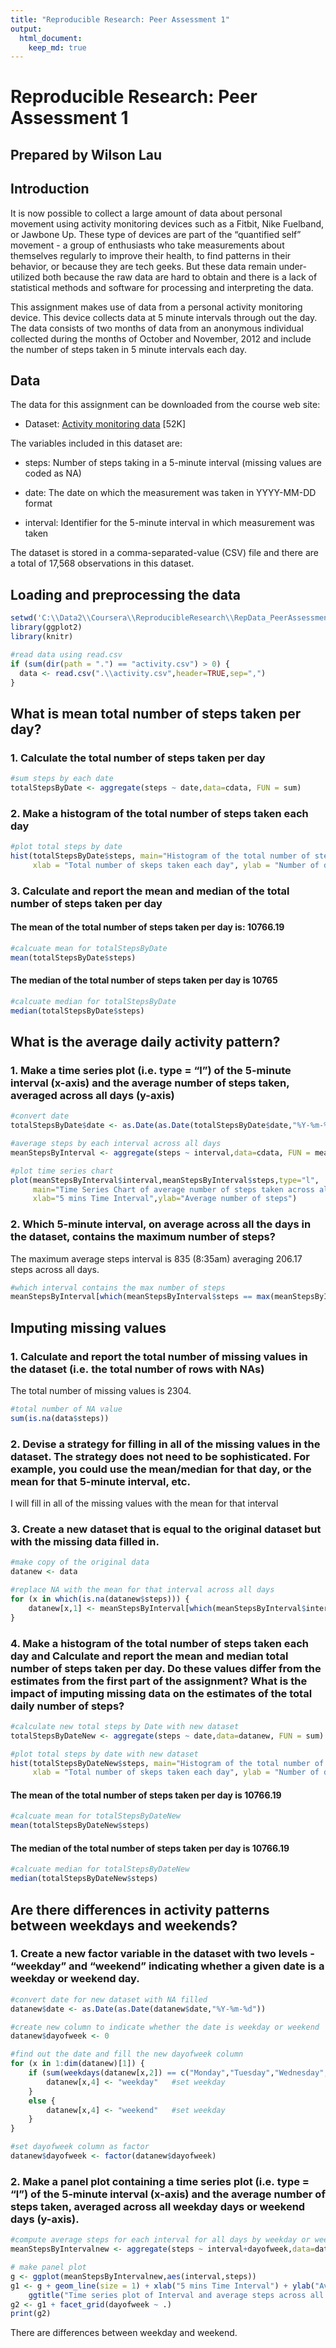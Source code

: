 ```yaml
---
title: "Reproducible Research: Peer Assessment 1"
output: 
  html_document:
    keep_md: true
---
```


Reproducible Research: Peer Assessment 1
=============

Prepared by Wilson Lau
-------------


## Introduction

It is now possible to collect a large amount of data about personal movement using activity monitoring devices such as a Fitbit, Nike Fuelband, or Jawbone Up. These type of devices are part of the "quantified self" movement - a group of enthusiasts who take measurements about themselves regularly to improve their health, to find patterns in their behavior, or because they are tech geeks. But these data remain under-utilized both because the raw data are hard to obtain and there is a lack of statistical methods and software for processing and interpreting the data.

This assignment makes use of data from a personal activity monitoring device. This device collects data at 5 minute intervals through out the day. The data consists of two months of data from an anonymous individual collected during the months of October and November, 2012 and include the number of steps taken in 5 minute intervals each day.

## Data

The data for this assignment can be downloaded from the course web site:

- Dataset: [Activity monitoring data](https://d396qusza40orc.cloudfront.net/repdata%2Fdata%2Factivity.zip) [52K]

The variables included in this dataset are:

- steps: Number of steps taking in a 5-minute interval (missing values are coded as NA)

- date: The date on which the measurement was taken in YYYY-MM-DD format

- interval: Identifier for the 5-minute interval in which measurement was taken

The dataset is stored in a comma-separated-value (CSV) file and there are a total of 17,568 observations in this dataset.

## Loading and preprocessing the data

```r
setwd('C:\\Data2\\Coursera\\ReproducibleResearch\\RepData_PeerAssessment1')
library(ggplot2)
library(knitr)

#read data using read.csv
if (sum(dir(path = ".") == "activity.csv") > 0) {
  data <- read.csv(".\\activity.csv",header=TRUE,sep=",")
}

```


## What is mean total number of steps taken per day?

### 1. Calculate the total number of steps taken per day

```r
#sum steps by each date
totalStepsByDate <- aggregate(steps ~ date,data=cdata, FUN = sum)
```

### 2. Make a histogram of the total number of steps taken each day

```r
#plot total steps by date
hist(totalStepsByDate$steps, main="Histogram of the total number of steps taken each day",
     xlab = "Total number of skeps taken each day", ylab = "Number of days")

```

### 3. Calculate and report the mean and median of the total number of steps taken per day

#### The mean of the total number of steps taken per day is: 10766.19

```r
#calcuate mean for totalStepsByDate
mean(totalStepsByDate$steps)
```

#### The median of the total number of steps taken per day is 10765

```r
#calcuate median for totalStepsByDate
median(totalStepsByDate$steps)

```

## What is the average daily activity pattern?

### 1. Make a time series plot (i.e. type = "l") of the 5-minute interval (x-axis) and the average number of steps taken, averaged across all days (y-axis)

```r
#convert date
totalStepsByDate$date <- as.Date(as.Date(totalStepsByDate$date,"%Y-%m-%d"))

#average steps by each interval across all days
meanStepsByInterval <- aggregate(steps ~ interval,data=cdata, FUN = mean)

#plot time series chart 
plot(meanStepsByInterval$interval,meanStepsByInterval$steps,type="l", 
     main="Time Series Chart of average number of steps taken across all days",
     xlab="5 mins Time Interval",ylab="Average number of steps")

```

### 2. Which 5-minute interval, on average across all the days in the dataset, contains the maximum number of steps?

The maximum average steps interval is 835 (8:35am) averaging 206.17 steps across all days.

```r
#which interval contains the max number of steps
meanStepsByInterval[which(meanStepsByInterval$steps == max(meanStepsByInterval$steps)),]
```


## Imputing missing values

### 1. Calculate and report the total number of missing values in the dataset (i.e. the total number of rows with NAs)

The total number of missing values is 2304. 

```r
#total number of NA value
sum(is.na(data$steps))
```

### 2. Devise a strategy for filling in all of the missing values in the dataset. The strategy does not need to be sophisticated. For example, you could use the mean/median for that day, or the mean for that 5-minute interval, etc.

I will fill in all of the missing values with the mean for that interval

### 3. Create a new dataset that is equal to the original dataset but with the missing data filled in.

```r
#make copy of the original data
datanew <- data

#replace NA with the mean for that interval across all days
for (x in which(is.na(datanew$steps))) {
    datanew[x,1] <- meanStepsByInterval[which(meanStepsByInterval$interval == datanew[x,3]),2]
}
```

### 4. Make a histogram of the total number of steps taken each day and Calculate and report the mean and median total number of steps taken per day. Do these values differ from the estimates from the first part of the assignment? What is the impact of imputing missing data on the estimates of the total daily number of steps?

```r
#calculate new total steps by Date with new dataset
totalStepsByDateNew <- aggregate(steps ~ date,data=datanew, FUN = sum)

#plot total steps by date with new dataset
hist(totalStepsByDateNew$steps, main="Histogram of the total number of steps taken each day using new dataset",
     xlab = "Total number of skeps taken each day", ylab = "Number of days")

```

#### The mean of the total number of steps taken per day is 10766.19

```r
#calcuate mean for totalStepsByDateNew
mean(totalStepsByDateNew$steps)
```

#### The median of the total number of steps taken per day is 10766.19

```r
#calcuate median for totalStepsByDateNew
median(totalStepsByDateNew$steps)
```

## Are there differences in activity patterns between weekdays and weekends?

### 1. Create a new factor variable in the dataset with two levels - "weekday" and "weekend" indicating whether a given date is a weekday or weekend day.

```r
#convert date for new dataset with NA filled
datanew$date <- as.Date(as.Date(datanew$date,"%Y-%m-%d"))

#create new column to indicate whether the date is weekday or weekend
datanew$dayofweek <- 0  

#find out the date and fill the new dayofweek column
for (x in 1:dim(datanew)[1]) {
    if (sum(weekdays(datanew[x,2]) == c("Monday","Tuesday","Wednesday","Thursday","Friday")) > 0) {
        datanew[x,4] <- "weekday"   #set weekday
    }
    else {
        datanew[x,4] <- "weekend"   #set weekday
    }
}

#set dayofweek column as factor
datanew$dayofweek <- factor(datanew$dayofweek)
```

### 2. Make a panel plot containing a time series plot (i.e. type = "l") of the 5-minute interval (x-axis) and the average number of steps taken, averaged across all weekday days or weekend days (y-axis). 

```r
#compute average steps for each interval for all days by weekday or weekend 
meanStepsByIntervalnew <- aggregate(steps ~ interval+dayofweek,data=datanew, FUN = mean)

# make panel plot
g <- ggplot(meanStepsByIntervalnew,aes(interval,steps))
g1 <- g + geom_line(size = 1) + xlab("5 mins Time Interval") + ylab("Average number of steps") + 
    ggtitle("Time series plot of Interval and average steps across all weekday or weekend days")
g2 <- g1 + facet_grid(dayofweek ~ .)
print(g2)
```

There are differences between weekday and weekend.  
